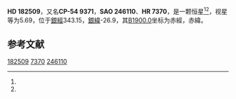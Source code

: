 {{Starbox begin
| name = HD 182509
}}
{{Starbox observe
| epoch = [[J2000.0|J2000.0]]
| constell = {{星座名待查}}<ref name=SIMBAD>{{cite web
 | url=http://simbad.u-strasbg.fr/simbad/sim-id?Ident=HR+7370
 | title =Pulsating variable Star
 | publisher=Centre de Données astronomiques de Strasbourg
 | work=SIMBAD
 | accessdate=2012-07-13}}</ref><ref name=DATA>{{cite web
 | url=http://vizier.u-strasbg.fr/viz-bin/VizieR-5?-out.add=.&-source=5050&-corr=PK=HR&-out.max=9999&HR=7370
 | title=VizieR Detailed Page
 | accessdate=2012-07-13
 | archive-date=2016-03-04
 | archive-url=https://web.archive.org/web/20160304223547/http://vizier.u-strasbg.fr/viz-bin/VizieR-5?-out.add=.&-source=5050&-corr=PK=HR&-out.max=9999&HR=7370
 | dead-url=no
 }}</ref>
| 星官 = 
| ra = {{RA|19|27|48.1}}<ref name=SIMBAD /><ref name=DATA />
| dec = {{DEC|-54|19|31}}<ref name=SIMBAD /><ref name=DATA />
| appmag_v = 5.69<ref name=SIMBAD /><ref name=DATA />
}}
{{Starbox character
| class = K4III<ref name=SIMBAD /><ref name=DATA />
| b-v = 1.4<ref name=SIMBAD /><ref name=DATA />
| u-b = 1.68<ref name=SIMBAD /><ref name=DATA />
| r-i = <ref name=SIMBAD /><ref name=DATA />
| variable = 
}}
{{Starbox astrometry
| radial_v = 1.68
| prop_mo_ra = -5
| parallax = 
| p_error = 
}}
{{Starbox catalog
| names =CP-54 9371，[[SAO星表|SAO]] 246110，[[HD星表|HD]] 182509，[[HR星表|HR]] 7370}}
{{Starbox reference |Simbad=HR+7370}}
{{Starbox end}}

'''HD 182509'''，又名'''CP-54 9371'''，'''SAO 246110'''、'''HR 7370'''，是一颗恒星<ref name=SIMBAD /><ref name=DATA />，视星等为5.69，位于[[銀道座標系|銀經]]343.15，[[銀道座標系|銀緯]]-26.9，其[[B1900.0|B1900.0]]坐标为赤經{{RA|19|19|46.2}}，赤緯{{DEC|-54|-26.9|29}}。

== 参考文献 ==
{{reflist}}

{{star-stub}}

[[Category:HD和HDE天體|182509]]
[[Category:HR天體|7370]]
[[Category:SAO天體|246110]]